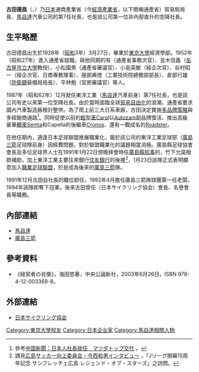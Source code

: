 {{Infobox Person
| name        = 古田德昌
| image       = 
| caption     = 
| birth_date  = 1928年3月27日
| birth_place = {{JPN}}
| death_date  = 
| death_place = 
| education   = [[東京大學|東京大學]]經濟學部
| occupation  = [[馬自達|馬自達]]汽車公司第7任社長
| spouse      = 
| parents     = 
| children    = 
}}
{{japanese|japanese=古田徳昌|kana=ふるた のりまさ|romaji=Furuta Norimasa|image=}}
'''古田德昌'''（{{lang-ja|ふるた のりまさ}}，{{bd|1928年|3月27日|||catIdx=F古田}}）乃[[日本|日本]]通商產業省（今[[經濟產業省|經濟產業省]]，以下簡稱通產省）貿易局局長、[[馬自達|馬自達]]汽車公司的第7任社長，也是該公司第一位非內部直升的空降社長。

== 生平略歷 ==
古田德昌出生於1928年（[[昭和|昭和]]3年）3月27日，畢業於[[東京大學|東京大學]]經濟學部。1952年（昭和27年）進入通產省就職，與他同期的有{{link-ja|杉山和男|杉山和男}}（通產省事務次官）、並木信義（[[名古屋市立大學|名古屋市立大學]]教授）、小松國男（通產省審議官）、小島英敏（經企次官）、谷村昭一（經企次官、日商專務理事）、服部典徳（工業技術院總務部部長）、倉部行雄（[[防衛省|防衛廳]]裝備局局長）、平林勉（官房審議官）等人。

1987年（昭和62年）12月就任東洋工業（[[馬自達|馬自達]]汽車前身）第7任社長，也是該公司有史以來第一位空降社長。由於當時面臨全球[[自由貿易|貿易自由化]]的浪潮，通產省要求國內汽車製造廠檢討整併。為了爬上前三大日系車廠，古田決定實施[[多品牌策略|多品牌策略]]與多經銷商通路<ref>參考{{ja}}[http://www1.chugoku-np.co.jp/MAZDA/03top/030829.html 中国新聞：日本人社長就任　マツダトップ交代] {{Wayback|url=http://www1.chugoku-np.co.jp/MAZDA/03top/030829.html |date=20120603045536 }}。</ref>。同時促使以前的[[輕型車|輕型車]][[馬自達Carol|Carol]]以[[Autozam|Autozam]]副品牌復活、推出高級豪華[[轎車|轎車]][[馬自達Sentia|Sentia]]和Capella的後繼車[[馬自達Cronos|Cronos]]、還有一戰成名的[[馬自達MX-5|Roadster]]。

在他任期內，適逢日本足球聯盟推展職業化，屬於該公司的東洋工業足球部（[[廣島三箭|廣島三箭]]足球隊前身）因經費問題，對於聯盟職業化的議題相當消極。廣島縣足球協會會長{{link-ja|野村尊敬|野村尊敬}}及多位足球界人士在1991年1月22日傍晚拜會時任[[廣島縣|廣島縣]][[知事|知事]]的{{link-ja|竹下虎之助|竹下虎之助}}，竹下允諾撥款補助，加上東洋工業主要往來銀行[[住友銀行|住友銀行]]的後援<ref>請見{{ja}}[http://www.rcc.net/soccer/archive/070211.htm 広島サッカー向上委員会・今西和男インタビュー] {{Wayback|url=http://www.rcc.net/soccer/archive/070211.htm |date=20150924085033 }}，「Jリーグ開幕15周年記念 サンフレッチェ広島 レジェンド・オブ・スターズ」之訪問。</ref>，1月23日該隊正式表明願意加入[[日本職業足球聯盟|職業足球聯盟]]，於是成為後來的[[廣島三箭|廣島三箭]]隊。

1991年12月古田自社長的職位卸任，1992年4月擔任廣島三箭隊球團第一任老闆，1994年該隊即奪下冠軍。後來古田曾任{{link-ja|日本單車協會|日本サイクリング協会}}（{{ja}}日本サイクリング協会）會長、名譽會長等職務。

== 內部連結 ==
* [[馬自達|馬自達]]
* [[廣島三箭|廣島三箭]]

== 參考資料 ==
* 《経営者の肖像》，海田悠著，中央公論新社，2003年6月26日，ISBN 978-4-12-003369-8。
{{reflist}}

== 外部連結 ==
* {{ja}}[http://www.j-cycling.org/index.html 日本サイクリング協会] {{Wayback|url=http://www.j-cycling.org/index.html |date=20171020233349 }}

[[Category:東京大學校友|Category:東京大學校友]]
[[Category:日本企业家|Category:日本企业家]]
[[Category:馬自達相關人物|Category:馬自達相關人物]]